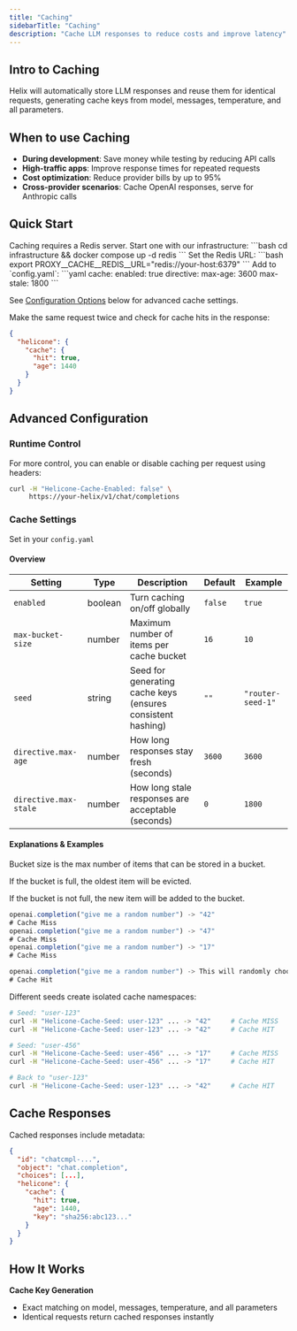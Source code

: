 ```yaml
---
title: "Caching"
sidebarTitle: "Caching"
description: "Cache LLM responses to reduce costs and improve latency"
---
```


## Intro to Caching

Helix will automatically store LLM responses and reuse them for identical requests, generating cache keys from model, messages, temperature, and all parameters.

## When to use Caching
- **During development**: Save money while testing by reducing API calls
- **High-traffic apps**: Improve response times for repeated requests  
- **Cost optimization**: Reduce provider bills by up to 95%
- **Cross-provider scenarios**: Cache OpenAI responses, serve for Anthropic calls

## Quick Start

<Steps>
<Step title="Start Redis">
Caching requires a Redis server. Start one with our infrastructure:
```bash
cd infrastructure && docker compose up -d redis
```

<Accordion title="Using your own Redis?">
Set the Redis URL:
```bash
export PROXY__CACHE__REDIS__URL="redis://your-host:6379"
```
</Accordion>
</Step>
<Step title="Enable Response Caching">
Add to `config.yaml`:
```yaml
cache:
  enabled: true
  directive:
    max-age: 3600
    max-stale: 1800
```

See [Configuration Options](#configuration-options) below for advanced cache settings.

</Step>
<Step title="Test it works">
Make the same request twice and check for cache hits in the response:

```json
{
  "helicone": {
    "cache": {
      "hit": true,
      "age": 1440
    }
  }
}
```
</Step>
</Steps>

## Advanced Configuration

### Runtime Control

For more control, you can enable or disable caching per request using headers:

```bash
curl -H "Helicone-Cache-Enabled: false" \
     https://your-helix/v1/chat/completions
```

### Cache Settings

Set in your `config.yaml`

#### Overview

| Setting | Type | Description | Default | Example |
|---------|------|-------------|---------|---------|
| `enabled` | boolean | Turn caching on/off globally | `false` | `true` |
| `max-bucket-size` | number | Maximum number of items per cache bucket | `16` | `10` |
| `seed` | string | Seed for generating cache keys (ensures consistent hashing) | `""` | `"router-seed-1"` |
| `directive.max-age` | number | How long responses stay fresh (seconds) | `3600` | `3600` |
| `directive.max-stale` | number | How long stale responses are acceptable (seconds) | `0` | `1800` |

#### Explanations & Examples
<AccordionGroup title="Examples">
<Accordion title="Bucket Size">
Bucket size is the max number of items that can be stored in a bucket.

If the bucket is full, the oldest item will be evicted.

If the bucket is not full, the new item will be added to the bucket.


```javascript
openai.completion("give me a random number") -> "42"
# Cache Miss
openai.completion("give me a random number") -> "47"
# Cache Miss
openai.completion("give me a random number") -> "17"
# Cache Miss

openai.completion("give me a random number") -> This will randomly choose 42 | 47 | 17
# Cache Hit
```

</Accordion>
<Accordion title="Seed" icon="wrench">
Different seeds create isolated cache namespaces:

```bash
# Seed: "user-123" 
curl -H "Helicone-Cache-Seed: user-123" ... -> "42"     # Cache MISS
curl -H "Helicone-Cache-Seed: user-123" ... -> "42"     # Cache HIT

# Seed: "user-456"
curl -H "Helicone-Cache-Seed: user-456" ... -> "17"     # Cache MISS  
curl -H "Helicone-Cache-Seed: user-456" ... -> "17"     # Cache HIT

# Back to "user-123"
curl -H "Helicone-Cache-Seed: user-123" ... -> "42"     # Cache HIT
```
</Accordion>

</AccordionGroup>


## Cache Responses

Cached responses include metadata:

```json
{
  "id": "chatcmpl-...",
  "object": "chat.completion", 
  "choices": [...],
  "helicone": {
    "cache": {
      "hit": true,
      "age": 1440,
      "key": "sha256:abc123..."
    }
  }
}
```


## How It Works

**Cache Key Generation**
- Exact matching on model, messages, temperature, and all parameters
- Identical requests return cached responses instantly